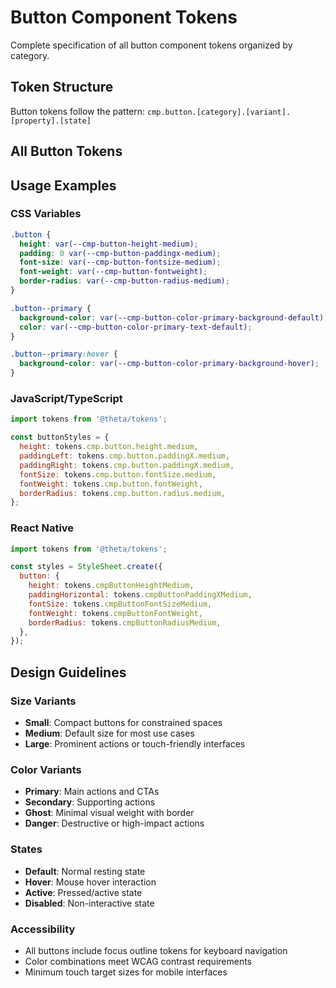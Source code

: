 
<Meta title="Token Reference/Component/Button" />

# Button Component Tokens

Complete specification of all button component tokens organized by category.

## Token Structure

Button tokens follow the pattern: `cmp.button.[category].[variant].[property].[state]`

## All Button Tokens

<TokenReferenceTable tier="cmp" category="button" />

## Usage Examples

### CSS Variables
```css
.button {
  height: var(--cmp-button-height-medium);
  padding: 0 var(--cmp-button-paddingx-medium);
  font-size: var(--cmp-button-fontsize-medium);
  font-weight: var(--cmp-button-fontweight);
  border-radius: var(--cmp-button-radius-medium);
}

.button--primary {
  background-color: var(--cmp-button-color-primary-background-default);
  color: var(--cmp-button-color-primary-text-default);
}

.button--primary:hover {
  background-color: var(--cmp-button-color-primary-background-hover);
}
```

### JavaScript/TypeScript
```javascript
import tokens from '@theta/tokens';

const buttonStyles = {
  height: tokens.cmp.button.height.medium,
  paddingLeft: tokens.cmp.button.paddingX.medium,
  paddingRight: tokens.cmp.button.paddingX.medium,
  fontSize: tokens.cmp.button.fontSize.medium,
  fontWeight: tokens.cmp.button.fontWeight,
  borderRadius: tokens.cmp.button.radius.medium,
};
```

### React Native
```javascript
import tokens from '@theta/tokens';

const styles = StyleSheet.create({
  button: {
    height: tokens.cmpButtonHeightMedium,
    paddingHorizontal: tokens.cmpButtonPaddingXMedium,
    fontSize: tokens.cmpButtonFontSizeMedium,
    fontWeight: tokens.cmpButtonFontWeight,
    borderRadius: tokens.cmpButtonRadiusMedium,
  },
});
```

## Design Guidelines

### Size Variants
- **Small**: Compact buttons for constrained spaces
- **Medium**: Default size for most use cases
- **Large**: Prominent actions or touch-friendly interfaces

### Color Variants
- **Primary**: Main actions and CTAs
- **Secondary**: Supporting actions
- **Ghost**: Minimal visual weight with border
- **Danger**: Destructive or high-impact actions

### States
- **Default**: Normal resting state
- **Hover**: Mouse hover interaction
- **Active**: Pressed/active state
- **Disabled**: Non-interactive state

### Accessibility
- All buttons include focus outline tokens for keyboard navigation
- Color combinations meet WCAG contrast requirements
- Minimum touch target sizes for mobile interfaces